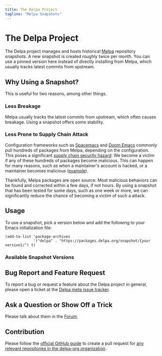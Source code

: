 ```yaml
---
title: The Delpa Project
tagline: "Melpa Snapshots"
---
```


<!--
@license AGPL-3.0-or-later

Copyright(C) 2025 Hong Xu <hong@topbug.net>

This program is free software: you can redistribute it and/or modify
it under the terms of the GNU General Public License as
published by the Free Software Foundation, either version 3 of the
License, or (at your option) any later version.

This program is distributed in the hope that it will be useful,
but WITHOUT ANY WARRANTY; without even the implied warranty of
MERCHANTABILITY or FITNESS FOR A PARTICULAR PURPOSE. See the
GNU General Public License for more details.

You should have received a copy of the GNU General Public License
along with this program. If not, see <https://www.gnu.org/licenses/>.
-->


# The Delpa Project

The Delpa project manages and hosts historical [Melpa][] repository snapshots. A
new snapshot is created roughly twice per month. You can use a pinned version
here instead of directly installing from Melpa, which usually tracks latest
commits from upstream.

## Why Using a Snapshot?

This is useful for two reasons, among other things.

### Less Breakage

Melpa usually tracks the latest commits from upstream, which often causes
breakage. Using a snapshot offers some stability.

### Less Prone to Supply Chain Attack

Configuration frameworks such as [Spacemacs][] and [Doom Emacs][] commonly pull
hundreds of packages from Melpa, depending on the configuration. This poses a
significant [supply chain security
hazard](https://en.wikipedia.org/wiki/Supply_chain_attack): We become a victim
if any of these hundreds of packages become malicious. This can happen for many
reasons, such as when a maintainer's account is hacked, or a maintainer becomes
malicious ([example](https://github.com/vuejs/vue-cli/issues/7054)).

Thankfully, Melpa packages are open source: Most malicious behaviors can be
found and corrected within a few days, if not hours. By using a snapshot that
has been tested for some days, such as one week or more, we can significantly
reduce the chance of becoming a victim of such a attack.

## Usage

To use a snapshot, pick a version below and add the following to your Emacs
initialization file:

```emacs-lisp
(add-to-list 'package-archives
             '("delpa" . "https://packages.delpa.org/snapshot/{your version}/") t)
```

### Available Snapshot Versions

<SnapshotVersions />

## Bug Report and Feature Request

To report a bug or request a feature about the Delpa project in general, please
open a ticket at the [Delpa meta issue tracker][].

## Ask a Question or Show Off a Trick

Please talk about them in the [Forum][].

## Contribution

Please follow the [official GitHub guide][] to create a pull request for [any
relevant repositories in the delpa-org
organization](https://github.com/orgs/delpa-org/repositories).

[Delpa meta issue tracker]: https://github.com/delpa-org/meta/issues
[Doom Emacs]: https://doomemacs.org
[Forum]: https://github.com/delpa-org/meta/discussions
[Melpa]: https://melpa.org
[Spacemacs]: https://www.spacemacs.org/
[official GitHub guide]: https://docs.github.com/en/pull-requests/collaborating-with-pull-requests/proposing-changes-to-your-work-with-pull-requests

